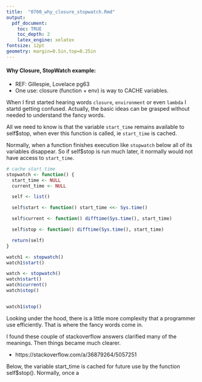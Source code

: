 ```yaml
---
title:  "0700_why_closure_stopwatch.Rmd"
output: 
  pdf_document:
    toc: TRUE 
    toc_depth: 2
    latex_engine: xelatex
fontsize: 12pt
geometry: margin=0.5in,top=0.25in
---
```


####  Why Closure, StopWatch example:
  *  REF:  Gillespie, Lovelace   pg63
  *  One use:  closure (function + env) is way to CACHE variables.


When I first started hearing words `closure`, `environment` or even `lambda` I
startd getting confused.   Actually, the basic ideas can be grasped without
needed to understand the fancy words.   


All we need to know is that the variable `start_time` remains available to
self$stop, when ever this function is called, ie `start_time` is cached.

Normally, when a function finishes execution like `stopwatch` below all of its
variables disappear.   So if self$stop is run much later, it normally would not
have access to `start_time`.   


```r
# cache start_time
stopwatch <- function() {
  start_time <- NULL
  current_time <- NULL

  self <- list()

  self$start <- function() start_time <<- Sys.time()

  self$current <- function() difftime(Sys.time(), start_time)

  self$stop <- function() difftime(Sys.time(), start_time)

  return(self)
}
```

```r
watch1 <- stopwatch()
watch1$start()

watch <- stopwatch()
watch$start()
watch$current()
watch$stop()


watch1$stop()
```

Looking under the hood, there is a little more complexity that a programmer use
efficiently. That is where the fancy words come in. 

I found these couple of stackoverflow answers clarified many of the meanings.
Then things became much clearer.

  *    https://stackoverflow.com/a/36879264/5057251



Below, the variable start_time is cached for future use by the function
self$stop().   Normally, once a 
